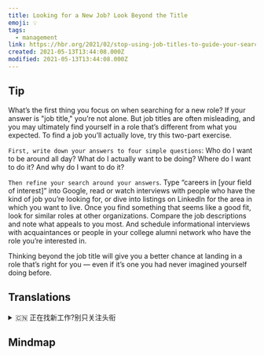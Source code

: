 ```yaml
---
title: Looking for a New Job? Look Beyond the Title
emoji: 💡
tags:
  - management
link: https://hbr.org/2021/02/stop-using-job-titles-to-guide-your-search?utm_medium=email&utm_source=newsletter_daily&utm_campaign=mtod_notactsubs
created: 2021-05-13T13:44:08.000Z
modified: 2021-05-13T13:44:08.000Z
---
```


## Tip

What’s the first thing you focus on when searching for a new role? If your answer is "job title," you’re not alone. But job titles are often misleading, and you may ultimately find yourself in a role that’s different from what you expected. To find a job you’ll actually love, try this two-part exercise.

`First, write down your answers to four simple questions`: Who do I want to be around all day? What do I actually want to be doing? Where do I want to do it? And why do I want to do it?

`Then refine your search around your answers`. Type “careers in [your field of interest]” into Google, read or watch interviews with people who have the kind of job you’re looking for, or dive into listings on LinkedIn for the area in which you want to live. Once you find something that seems like a good fit, look for similar roles at other organizations. Compare the job descriptions and note what appeals to you most. And schedule informational interviews with acquaintances or people in your college alumni network who have the role you’re interested in.

Thinking beyond the job title will give you a better chance at landing in a role that’s right for you — even if it’s one you had never imagined yourself doing before.

## Translations

<details>
   <summary>🇨🇳 正在找新工作?别只关注头衔</summary>

在寻找新角色时，你首先关注的是什么？如果你的答案是“职称”，你并不孤单。但头衔往往会误导你，最终你可能会发现自己所扮演的角色与你所期望的不同。要找到一份你真正喜欢的工作，试试下面的两个练习。

首先，写下你对四个简单问题的答案:我希望一整天都和谁在一起?我真正想做的是什么?我想在哪里做?我为什么要这么做?

然后围绕你的答案完善你的搜索。在谷歌中输入“[你感兴趣的领域]的职业”，阅读或观看与你正在寻找的工作类型相同的人的采访，或者在 LinkedIn 上搜索你想居住的领域。一旦你找到了合适的职位，就在其他公司寻找类似的职位。比较工作描述，注意什么最吸引你。安排与熟人或大学校友网络中有你感兴趣职位的人进行信息面试。

考虑工作头衔之外的问题会给你更好的机会找到适合自己的职位——即使这是一个你以前从没想过自己会做的工作。

</details>

## Mindmap

![]()

